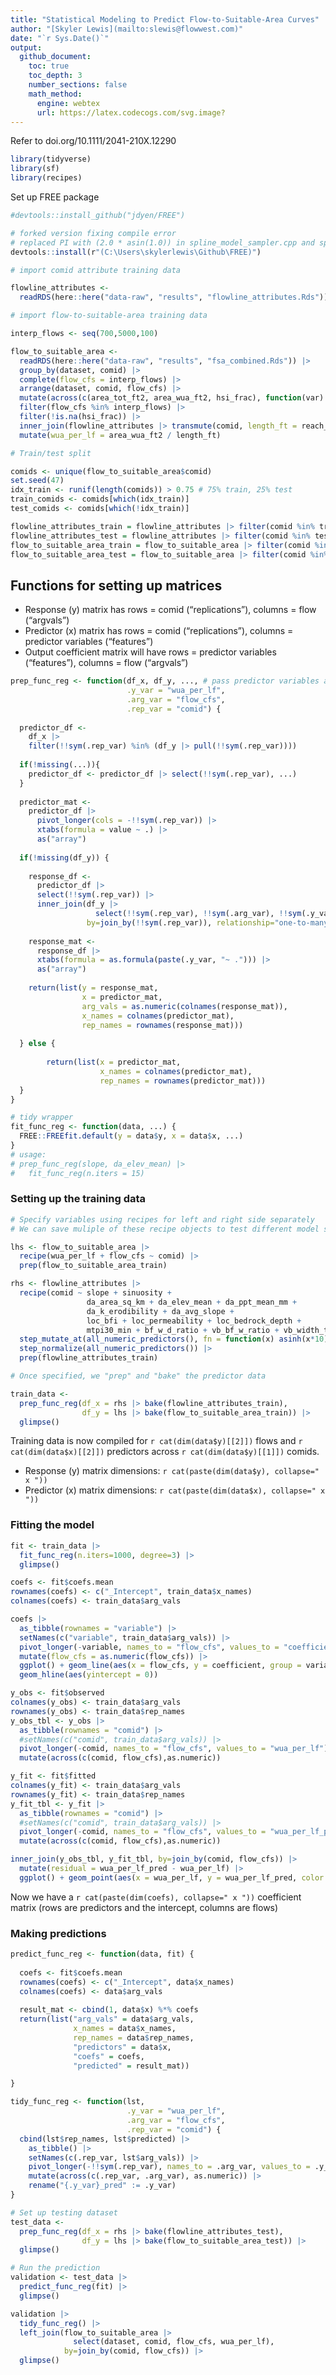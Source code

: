 ```yaml
---
title: "Statistical Modeling to Predict Flow-to-Suitable-Area Curves"
author: "[Skyler Lewis](mailto:slewis@flowwest.com)"
date: "`r Sys.Date()`"
output: 
  github_document:
    toc: true
    toc_depth: 3
    number_sections: false
    math_method:
      engine: webtex
      url: https://latex.codecogs.com/svg.image?
---
```


Refer to doi.org/10.1111/2041-210X.12290

```r
library(tidyverse)
library(sf)
library(recipes)
```

Set up FREE package

```r
#devtools::install_github("jdyen/FREE")

# forked version fixing compile error
# replaced PI with (2.0 * asin(1.0)) in spline_model_sampler.cpp and spline_update_betas.cpp
devtools::install(r"(C:\Users\skylerlewis\Github\FREE)")
```

```r
# import comid attribute training data

flowline_attributes <- 
  readRDS(here::here("data-raw", "results", "flowline_attributes.Rds"))

# import flow-to-suitable-area training data

interp_flows <- seq(700,5000,100)

flow_to_suitable_area <- 
  readRDS(here::here("data-raw", "results", "fsa_combined.Rds")) |>
  group_by(dataset, comid) |>
  complete(flow_cfs = interp_flows) |>
  arrange(dataset, comid, flow_cfs) |>
  mutate(across(c(area_tot_ft2, area_wua_ft2, hsi_frac), function(var) zoo::na.approx(var, x = flow_cfs, na.rm=F))) |>
  filter(flow_cfs %in% interp_flows) |>
  filter(!is.na(hsi_frac)) |>
  inner_join(flowline_attributes |> transmute(comid, length_ft = reach_length_km*3280.84), by=join_by(comid)) |>
  mutate(wua_per_lf = area_wua_ft2 / length_ft)

# Train/test split

comids <- unique(flow_to_suitable_area$comid)
set.seed(47)
idx_train <- runif(length(comids)) > 0.75 # 75% train, 25% test
train_comids <- comids[which(idx_train)]
test_comids <- comids[which(!idx_train)]

flowline_attributes_train = flowline_attributes |> filter(comid %in% train_comids)
flowline_attributes_test = flowline_attributes |> filter(comid %in% test_comids)
flow_to_suitable_area_train = flow_to_suitable_area |> filter(comid %in% train_comids)
flow_to_suitable_area_test = flow_to_suitable_area |> filter(comid %in% test_comids)
```

## Functions for setting up matrices

* Response (y) matrix has rows = comid ("replications"), columns = flow ("argvals")
* Predictor (x) matrix has rows = comid ("replications"), columns = predictor variables ("features")
* Output coefficient matrix will have rows = predictor variables ("features"), columns = flow ("argvals")

```r
prep_func_reg <- function(df_x, df_y, ..., # pass predictor variables as tidy eval list
                          .y_var = "wua_per_lf",
                          .arg_var = "flow_cfs",
                          .rep_var = "comid") {
  
  predictor_df <- 
    df_x |>
    filter(!!sym(.rep_var) %in% (df_y |> pull(!!sym(.rep_var))))
  
  if(!missing(...)){
    predictor_df <- predictor_df |> select(!!sym(.rep_var), ...) 
  } 
  
  predictor_mat <-
    predictor_df |>
      pivot_longer(cols = -!!sym(.rep_var)) |>
      xtabs(formula = value ~ .) |>
      as("array")
  
  if(!missing(df_y)) {
    
    response_df <-
      predictor_df |>
      select(!!sym(.rep_var)) |>
      inner_join(df_y |> 
                   select(!!sym(.rep_var), !!sym(.arg_var), !!sym(.y_var)), 
                 by=join_by(!!sym(.rep_var)), relationship="one-to-many") 
    
    response_mat <- 
      response_df |>
      xtabs(formula = as.formula(paste(.y_var, "~ ."))) |>
      as("array")
    
    return(list(y = response_mat, 
                x = predictor_mat,
                arg_vals = as.numeric(colnames(response_mat)),
                x_names = colnames(predictor_mat),
                rep_names = rownames(response_mat)))
    
  } else {
    
        return(list(x = predictor_mat,
                    x_names = colnames(predictor_mat),
                    rep_names = rownames(predictor_mat)))
  }
}

# tidy wrapper
fit_func_reg <- function(data, ...) {
  FREE::FREEfit.default(y = data$y, x = data$x, ...)
}
# usage: 
# prep_func_reg(slope, da_elev_mean) |>
#   fit_func_reg(n.iters = 15)
```

### Setting up the training data

```r
# Specify variables using recipes for left and right side separately
# We can save muliple of these recipe objects to test different model specifications

lhs <- flow_to_suitable_area |> 
  recipe(wua_per_lf + flow_cfs ~ comid) |> 
  prep(flow_to_suitable_area_train) 

rhs <- flowline_attributes |> 
  recipe(comid ~ slope + sinuosity +
                 da_area_sq_km + da_elev_mean + da_ppt_mean_mm +
                 da_k_erodibility + da_avg_slope + 
                 loc_bfi + loc_permeability + loc_bedrock_depth +
                 mtpi30_min + bf_w_d_ratio + vb_bf_w_ratio + vb_width_transect + frac_leveed_longitudinal) |>
  step_mutate_at(all_numeric_predictors(), fn = function(x) asinh(x*10)) |> 
  step_normalize(all_numeric_predictors()) |>
  prep(flowline_attributes_train) 

# Once specified, we "prep" and "bake" the predictor data

train_data <- 
  prep_func_reg(df_x = rhs |> bake(flowline_attributes_train),
                df_y = lhs |> bake(flow_to_suitable_area_train)) |>
  glimpse()
```

Training data is now compiled for `r cat(dim(data$y)[[2]])` flows and `r cat(dim(data$x)[[2]])` predictors across `r cat(dim(data$y)[[1]])` comids.

* Response (y) matrix dimensions: `r cat(paste(dim(data$y), collapse=" x "))`
* Predictor (x) matrix dimensions: `r cat(paste(dim(data$x), collapse=" x "))`

### Fitting the model

```r
fit <- train_data |>
  fit_func_reg(n.iters=1000, degree=3) |>
  glimpse()

coefs <- fit$coefs.mean
rownames(coefs) <- c("_Intercept", train_data$x_names)
colnames(coefs) <- train_data$arg_vals

coefs |>
  as_tibble(rownames = "variable") |>
  setNames(c("variable", train_data$arg_vals)) |>
  pivot_longer(-variable, names_to = "flow_cfs", values_to = "coefficient") |>
  mutate(flow_cfs = as.numeric(flow_cfs)) |>
  ggplot() + geom_line(aes(x = flow_cfs, y = coefficient, group = variable, color = variable)) + 
  geom_hline(aes(yintercept = 0)) 

y_obs <- fit$observed
colnames(y_obs) <- train_data$arg_vals
rownames(y_obs) <- train_data$rep_names
y_obs_tbl <- y_obs |>
  as_tibble(rownames = "comid") |>
  #setNames(c("comid", train_data$arg_vals)) |>
  pivot_longer(-comid, names_to = "flow_cfs", values_to = "wua_per_lf") |>
  mutate(across(c(comid, flow_cfs),as.numeric)) 

y_fit <- fit$fitted
colnames(y_fit) <- train_data$arg_vals
rownames(y_fit) <- train_data$rep_names
y_fit_tbl <- y_fit |>
  as_tibble(rownames = "comid") |>
  #setNames(c("comid", train_data$arg_vals)) |>
  pivot_longer(-comid, names_to = "flow_cfs", values_to = "wua_per_lf_pred") |>
  mutate(across(c(comid, flow_cfs),as.numeric)) 

inner_join(y_obs_tbl, y_fit_tbl, by=join_by(comid, flow_cfs)) |>
  mutate(residual = wua_per_lf_pred - wua_per_lf) |>
  ggplot() + geom_point(aes(x = wua_per_lf, y = wua_per_lf_pred, color = flow_cfs, group = comid))
```

Now we have a `r cat(paste(dim(coefs), collapse=" x "))` coefficient matrix (rows are predictors and the intercept, columns are flows) 

### Making predictions

```r
predict_func_reg <- function(data, fit) {
  
  coefs <- fit$coefs.mean
  rownames(coefs) <- c("_Intercept", data$x_names)
  colnames(coefs) <- data$arg_vals
  
  result_mat <- cbind(1, data$x) %*% coefs
  return(list("arg_vals" = data$arg_vals,
              x_names = data$x_names,
              rep_names = data$rep_names,
              "predictors" = data$x,
              "coefs" = coefs,
              "predicted" = result_mat))

}

tidy_func_reg <- function(lst,
                          .y_var = "wua_per_lf",
                          .arg_var = "flow_cfs",
                          .rep_var = "comid") {
  cbind(lst$rep_names, lst$predicted) |>
    as_tibble() |>
    setNames(c(.rep_var, lst$arg_vals)) |>
    pivot_longer(-!!sym(.rep_var), names_to = .arg_var, values_to = .y_var) |>
    mutate(across(c(.rep_var, .arg_var), as.numeric)) |>
    rename("{.y_var}_pred" := .y_var)
}

# Set up testing dataset
test_data <- 
  prep_func_reg(df_x = rhs |> bake(flowline_attributes_test),
                df_y = lhs |> bake(flow_to_suitable_area_test)) |>
  glimpse()

# Run the prediction
validation <- test_data |> 
  predict_func_reg(fit) |>
  glimpse()

validation |> 
  tidy_func_reg() |>
  left_join(flow_to_suitable_area |> 
              select(dataset, comid, flow_cfs, wua_per_lf), 
            by=join_by(comid, flow_cfs)) |>
  glimpse()
```
